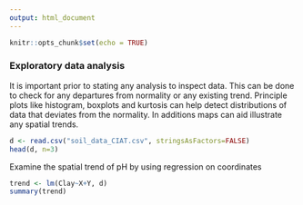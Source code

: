 ```yaml
---
output: html_document
---
```


```r
knitr::opts_chunk$set(echo = TRUE)
```

### Exploratory data analysis

It is important prior to stating any analysis to inspect data. This can be done to check for any departures from normality or any existing trend. Principle plots like histogram, boxplots and kurtosis can help detect distributions of data that deviates from the normality. In additions maps can aid illustrate any spatial trends.


```r
d <- read.csv("soil_data_CIAT.csv", stringsAsFactors=FALSE)
head(d, n=3)
```

Examine the spatial trend of pH by using regression on coordinates
```r
trend <- lm(Clay~X+Y, d) 
summary(trend)

```

